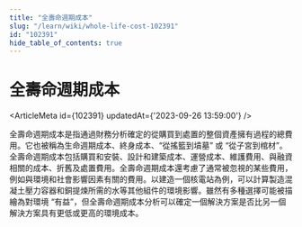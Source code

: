 ```yaml
---
title: "全壽命週期成本"
slug: "/learn/wiki/whole-life-cost-102391"
id: "102391"
hide_table_of_contents: true
---
```



# 全壽命週期成本

<ArticleMeta id={102391} updatedAt={'2023-09-26 13:59:00'} />
<div className='border-solid border-b border-t-0 my-4 border-[var(--ifm-color-gray-300)]' />

全壽命週期成本是指通過財務分析確定的從購買到處置的整個資產擁有過程的總費用。它也被稱為生命週期成本、終身成本、“從搖籃到墳墓” 或 “從子宮到棺材”。全壽命週期成本包括購買和安裝、設計和建築成本、運營成本、維護費用、與融資相關的成本、折舊及處置費用。全壽命週期成本還考慮了通常被忽視的某些費用，例如與環境和社會影響因素有關的費用。以建造一個核電站為例，可以計算製造混凝土壓力容器和銅提煉所需的水等其他組件的環境影響。雖然有多種選擇可能被描繪為對環境 “有益”，但全壽命週期成本分析可以確定一個解決方案是否比另一個解決方案具有更低或更高的環境成本。
